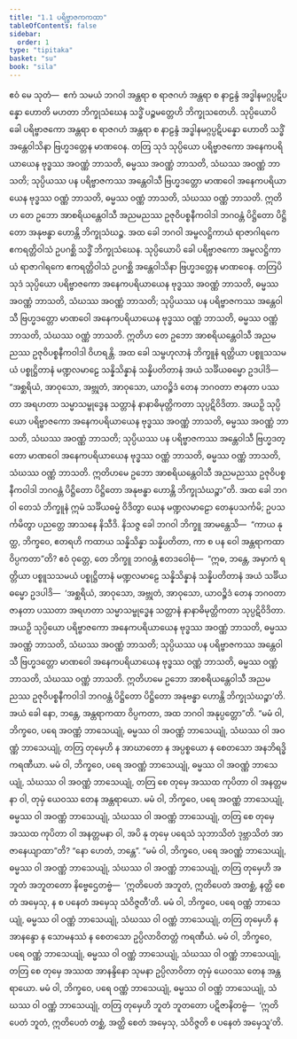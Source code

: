 ```yaml
---
title: "1.1 ပရိဗ္ဗာဇကကထာ"
tableOfContents: false
sidebar:
  order: 1
type: "tipitaka"
basket: "su"
book: "sila"
---
```



<DynamicBreadcrumb />

<Division number="1" book="sila">

<Paragraph number="2" book="sila">
ဧဝံ မေ သုတံ—  ဧကံ သမယံ ဘဂဝါ အန္တရာ စ ရာဇဂဟံ အန္တရာ စ နာဠန္ဒံ အဒ္ဓါနမဂ္ဂပ္ပဋိပန္နော ဟောတိ မဟတာ ဘိက္ခုသံဃေန သဒ္ဓိံ ပဉ္စမတ္တေဟိ ဘိက္ခုသတေဟိ. သုပ္ပိယောပိ ခေါ ပရိဗ္ဗာဇကော အန္တရာ စ ရာဇဂဟံ အန္တရာ စ နာဠန္ဒံ အဒ္ဓါနမဂ္ဂပ္ပဋိပန္နော ဟောတိ သဒ္ဓိံ အန္တေဝါသိနာ ဗြဟ္မဒတ္တေန မာဏဝေန. တတြ သုဒံ သုပ္ပိယော ပရိဗ္ဗာဇကော အနေကပရိယာယေန ဗုဒ္ဓဿ အဝဏ္ဏံ ဘာသတိ, ဓမ္မဿ အဝဏ္ဏံ ဘာသတိ, သံဃဿ အဝဏ္ဏံ ဘာသတိ; သုပ္ပိယဿ ပန ပရိဗ္ဗာဇကဿ အန္တေဝါသီ ဗြဟ္မဒတ္တော မာဏဝေါ အနေကပရိယာယေန ဗုဒ္ဓဿ ဝဏ္ဏံ ဘာသတိ, ဓမ္မဿ ဝဏ္ဏံ ဘာသတိ, သံဃဿ ဝဏ္ဏံ ဘာသတိ. ဣတိဟ တေ ဥဘော အာစရိယန္တေဝါသီ အညမညဿ ဥဇုဝိပစ္စနီကဝါဒါ ဘဂဝန္တံ ပိဋ္ဌိတော ပိဋ္ဌိတော အနုဗန္ဓာ ဟောန္တိ ဘိက္ခုသံဃဉ္စ.
</Paragraph>

</Division>
<Division number="2" book="sila">

<Paragraph number="3" book="sila">
အထ ခေါ ဘဂဝါ အမ္ဗလဋ္ဌိကာယံ ရာဇာဂါရကေ ဧကရတ္တိဝါသံ ဥပဂစ္ဆိ သဒ္ဓိံ ဘိက္ခုသံဃေန. သုပ္ပိယောပိ ခေါ ပရိဗ္ဗာဇကော အမ္ဗလဋ္ဌိကာယံ ရာဇာဂါရကေ ဧကရတ္တိဝါသံ ဥပဂစ္ဆိ အန္တေဝါသိနာ ဗြဟ္မဒတ္တေန မာဏဝေန. တတြပိ သုဒံ သုပ္ပိယော ပရိဗ္ဗာဇကော အနေကပရိယာယေန ဗုဒ္ဓဿ အဝဏ္ဏံ ဘာသတိ, ဓမ္မဿ အဝဏ္ဏံ ဘာသတိ, သံဃဿ အဝဏ္ဏံ ဘာသတိ; သုပ္ပိယဿ ပန ပရိဗ္ဗာဇကဿ အန္တေဝါသီ ဗြဟ္မဒတ္တော မာဏဝေါ အနေကပရိယာယေန ဗုဒ္ဓဿ ဝဏ္ဏံ ဘာသတိ, ဓမ္မဿ ဝဏ္ဏံ ဘာသတိ, သံဃဿ ဝဏ္ဏံ ဘာသတိ. ဣတိဟ တေ ဥဘော အာစရိယန္တေဝါသီ အညမညဿ ဥဇုဝိပစ္စနီကဝါဒါ ဝိဟရန္တိ.
</Paragraph>

</Division>
<Division number="3" book="sila">

<Paragraph number="4" book="sila">
အထ ခေါ သမ္ဗဟုလာနံ ဘိက္ခူနံ ရတ္တိယာ ပစ္စူသသမယံ ပစ္စုဋ္ဌိတာနံ မဏ္ဍလမာဠေ သန္နိသိန္နာနံ သန္နိပတိတာနံ အယံ သင်္ခိယဓမ္မော ဥဒပါဒိ—  “အစ္ဆရိယံ, အာဝုသော, အဗ္ဘုတံ, အာဝုသော, ယာဝဉ္စိဒံ တေန ဘဂဝတာ ဇာနတာ ပဿတာ အရဟတာ သမ္မာသမ္ဗုဒ္ဓေန သတ္တာနံ နာနာဓိမုတ္တိကတာ သုပ္ပဋိဝိဒိတာ. အယဉှိ သုပ္ပိယော ပရိဗ္ဗာဇကော အနေကပရိယာယေန ဗုဒ္ဓဿ အဝဏ္ဏံ ဘာသတိ, ဓမ္မဿ အဝဏ္ဏံ ဘာသတိ, သံဃဿ အဝဏ္ဏံ ဘာသတိ; သုပ္ပိယဿ ပန ပရိဗ္ဗာဇကဿ အန္တေဝါသီ ဗြဟ္မဒတ္တော မာဏဝေါ အနေကပရိယာယေန ဗုဒ္ဓဿ ဝဏ္ဏံ ဘာသတိ, ဓမ္မဿ ဝဏ္ဏံ ဘာသတိ, သံဃဿ ဝဏ္ဏံ ဘာသတိ. ဣတိဟမေ ဥဘော အာစရိယန္တေဝါသီ အညမညဿ ဥဇုဝိပစ္စနီကဝါဒါ ဘဂဝန္တံ ပိဋ္ဌိတော ပိဋ္ဌိတော အနုဗန္ဓာ ဟောန္တိ ဘိက္ခုသံဃဉ္စာ”တိ.
</Paragraph>

</Division>
<Division number="4" book="sila">

<Paragraph number="5" book="sila">
အထ ခေါ ဘဂဝါ တေသံ ဘိက္ခူနံ ဣမံ သင်္ခိယဓမ္မံ ဝိဒိတွာ ယေန မဏ္ဍလမာဠော တေနုပသင်္ကမိ; ဥပသင်္ကမိတွာ ပညတ္တေ အာသနေ နိသီဒိ. နိသဇ္ဇ ခေါ ဘဂဝါ ဘိက္ခူ အာမန္တေသိ—  “ကာယ နုတ္ထ, ဘိက္ခဝေ, ဧတရဟိ ကထာယ သန္နိသိန္နာ သန္နိပတိတာ, ကာ စ ပန ဝေါ အန္တရာကထာ ဝိပ္ပကတာ”တိ? ဧဝံ ဝုတ္တေ, တေ ဘိက္ခူ ဘဂဝန္တံ ဧတဒဝေါစုံ—  “ဣဓ, ဘန္တေ, အမှာကံ ရတ္တိယာ ပစ္စူသသမယံ ပစ္စုဋ္ဌိတာနံ မဏ္ဍလမာဠေ သန္နိသိန္နာနံ သန္နိပတိတာနံ အယံ သင်္ခိယဓမ္မော ဥဒပါဒိ—  ‘အစ္ဆရိယံ, အာဝုသော, အဗ္ဘုတံ, အာဝုသော, ယာဝဉ္စိဒံ တေန ဘဂဝတာ ဇာနတာ ပဿတာ အရဟတာ သမ္မာသမ္ဗုဒ္ဓေန သတ္တာနံ နာနာဓိမုတ္တိကတာ သုပ္ပဋိဝိဒိတာ. အယဉှိ သုပ္ပိယော ပရိဗ္ဗာဇကော အနေကပရိယာယေန ဗုဒ္ဓဿ အဝဏ္ဏံ ဘာသတိ, ဓမ္မဿ အဝဏ္ဏံ ဘာသတိ, သံဃဿ အဝဏ္ဏံ ဘာသတိ; သုပ္ပိယဿ ပန ပရိဗ္ဗာဇကဿ အန္တေဝါသီ ဗြဟ္မဒတ္တော မာဏဝေါ အနေကပရိယာယေန ဗုဒ္ဓဿ ဝဏ္ဏံ ဘာသတိ, ဓမ္မဿ ဝဏ္ဏံ ဘာသတိ, သံဃဿ ဝဏ္ဏံ ဘာသတိ. ဣတိဟမေ ဥဘော အာစရိယန္တေဝါသီ အညမညဿ ဥဇုဝိပစ္စနီကဝါဒါ ဘဂဝန္တံ ပိဋ္ဌိတော ပိဋ္ဌိတော အနုဗန္ဓာ ဟောန္တိ ဘိက္ခုသံဃဉ္စာ’တိ. အယံ ခေါ နော, ဘန္တေ, အန္တရာကထာ ဝိပ္ပကတာ, အထ ဘဂဝါ အနုပ္ပတ္တော”တိ.
</Paragraph>

</Division>
<Division number="5" book="sila">

<Paragraph number="6" book="sila">
“မမံ ဝါ, ဘိက္ခဝေ, ပရေ အဝဏ္ဏံ ဘာသေယျုံ, ဓမ္မဿ ဝါ အဝဏ္ဏံ ဘာသေယျုံ, သံဃဿ ဝါ အဝဏ္ဏံ ဘာသေယျုံ, တတြ တုမှေဟိ န အာဃာတော န အပ္ပစ္စယော န စေတသော အနဘိရဒ္ဓိ ကရဏီယာ. မမံ ဝါ, ဘိက္ခဝေ, ပရေ အဝဏ္ဏံ ဘာသေယျုံ, ဓမ္မဿ ဝါ အဝဏ္ဏံ ဘာသေယျုံ, သံဃဿ ဝါ အဝဏ္ဏံ ဘာသေယျုံ, တတြ စေ တုမှေ အဿထ ကုပိတာ ဝါ အနတ္တမနာ ဝါ, တုမှံ ယေဝဿ တေန အန္တရာယော. မမံ ဝါ, ဘိက္ခဝေ, ပရေ အဝဏ္ဏံ ဘာသေယျုံ, ဓမ္မဿ ဝါ အဝဏ္ဏံ ဘာသေယျုံ, သံဃဿ ဝါ အဝဏ္ဏံ ဘာသေယျုံ, တတြ စေ တုမှေ အဿထ ကုပိတာ ဝါ အနတ္တမနာ ဝါ, အပိ နု တုမှေ ပရေသံ သုဘာသိတံ ဒုဗ္ဘာသိတံ အာဇာနေယျာထာ”တိ? “နော ဟေတံ, ဘန္တေ”.
</Paragraph>

<Paragraph number="7" book="sila">
“မမံ ဝါ, ဘိက္ခဝေ, ပရေ အဝဏ္ဏံ ဘာသေယျုံ, ဓမ္မဿ ဝါ အဝဏ္ဏံ ဘာသေယျုံ, သံဃဿ ဝါ အဝဏ္ဏံ ဘာသေယျုံ, တတြ တုမှေဟိ အဘူတံ အဘူတတော နိဗ္ဗေဌေတဗ္ဗံ—  ‘ဣတိပေတံ အဘူတံ, ဣတိပေတံ အတစ္ဆံ, နတ္ထိ စေတံ အမှေသု, န စ ပနေတံ အမှေသု သံဝိဇ္ဇတီ’တိ.
</Paragraph>

</Division>
<Division number="6" book="sila">

<Paragraph number="8" book="sila">
မမံ ဝါ, ဘိက္ခဝေ, ပရေ ဝဏ္ဏံ ဘာသေယျုံ, ဓမ္မဿ ဝါ ဝဏ္ဏံ ဘာသေယျုံ, သံဃဿ ဝါ ဝဏ္ဏံ ဘာသေယျုံ, တတြ တုမှေဟိ န အာနန္ဒော န သောမနဿံ န စေတသော ဥပ္ပိလာဝိတတ္တံ ကရဏီယံ. မမံ ဝါ, ဘိက္ခဝေ, ပရေ ဝဏ္ဏံ ဘာသေယျုံ, ဓမ္မဿ ဝါ ဝဏ္ဏံ ဘာသေယျုံ, သံဃဿ ဝါ ဝဏ္ဏံ ဘာသေယျုံ, တတြ စေ တုမှေ အဿထ အာနန္ဒိနော သုမနာ ဥပ္ပိလာဝိတာ တုမှံ ယေဝဿ တေန အန္တရာယော. မမံ ဝါ, ဘိက္ခဝေ, ပရေ ဝဏ္ဏံ ဘာသေယျုံ, ဓမ္မဿ ဝါ ဝဏ္ဏံ ဘာသေယျုံ, သံဃဿ ဝါ ဝဏ္ဏံ ဘာသေယျုံ, တတြ တုမှေဟိ ဘူတံ ဘူတတော ပဋိဇာနိတဗ္ဗံ—  ‘ဣတိပေတံ ဘူတံ, ဣတိပေတံ တစ္ဆံ, အတ္ထိ စေတံ အမှေသု, သံဝိဇ္ဇတိ စ ပနေတံ အမှေသူ’တိ.
</Paragraph>
</Division>